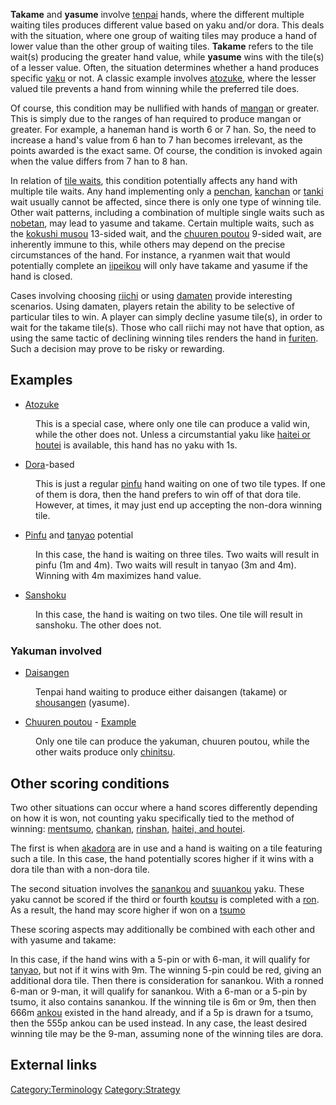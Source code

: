 '''Takame''' {{kana|高目}} and '''yasume''' {{kana|安目}} involve [[tenpai]] hands, where the different multiple waiting tiles produces different value based on yaku and/or dora.  This deals with the situation, where one group of waiting tiles may produce a hand of lower value than the other group of waiting tiles.  '''Takame''' refers to the tile wait(s) producing the greater hand value, while '''yasume''' wins with the tile(s) of a lesser value.    Often, the situation determines whether a hand produces specific [[yaku]] or not.  A classic example involves [[atozuke]], where the lesser valued tile prevents a hand from winning while the preferred tile does.

Of course, this condition may be nullified with hands of [[mangan]] or greater.  This is simply due to the ranges of han required to produce mangan or greater.  For example, a haneman hand is worth 6 or 7 han.  So, the need to increase a hand's value from 6 han to 7 han becomes irrelevant, as the points awarded is the exact same.  Of course, the condition is invoked again when the value differs from 7 han to 8 han.

In relation of [[machi|tile waits]], this condition potentially affects any hand with multiple tile waits.  Any hand implementing only a [[penchan]], [[kanchan]] or [[tanki]] wait usually cannot be affected, since there is only one type of winning tile. Other wait patterns, including a combination of multiple single waits such as [[nobetan]], may lead to yasume and takame. Certain multiple waits, such as the [[kokushi musou]] 13-sided wait, and the [[chuuren poutou]] 9-sided wait, are inherently immune to this, while others may depend on the precise circumstances of the hand. For instance, a ryanmen wait that would potentially complete an [[iipeikou]] will only have takame and yasume if the hand is closed.

Cases involving choosing [[riichi]] or using [[damaten]] provide interesting scenarios.  Using damaten, players retain the ability to be selective of particular tiles to win.  A player can simply decline yasume tile(s), in order to wait for the takame tile(s).  Those who call riichi may not have that option, as using the same tactic of declining winning tiles renders the hand in [[furiten]].  Such a decision may prove to be risky or rewarding.

== Examples ==
* [[Atozuke]]
{{machi
|pattern      = 11s77z
|tiles called = 9'99p444's4'35m
|tilewaits    = 7z
|wait status  = Takame
|yasume       = 1s
}}
:This is a special case, where only one tile can produce a valid win, while the other does not. Unless a circumstantial yaku like [[haitei raoyue and houtei raoyui|haitei or houtei]] is available, this hand has no yaku with 1s.

* [[Dora]]-based
{{machi
|pattern      = 34p456m123678s11m
|tilewaits    = 25p
}}
:This is just a regular [[pinfu]] hand waiting on one of two tile types.  If one of them is dora, then the hand prefers to win off of that dora tile.  However, at times, it may just end up accepting the non-dora winning tile.

* [[Pinfu]] and [[tanyao]] potential
{{machi
|pattern      = 2223m678p345567s
|tilewaits    = 4m
|wait status  = Takame
|yasume       = 13m
}}
:In this case, the hand is waiting on three tiles. Two waits will result in pinfu (1m and 4m). Two waits will result in tanyao (3m and 4m). Winning with 4m maximizes hand value.

* [[Sanshoku]]
{{machi
|pattern      = 56m456p456s22233z
|tilewaits    = 4m
|wait status  = Takame
|yasume       = 7m
}}
:In this case, the hand is waiting on two tiles.  One tile will result in sanshoku.  The other does not.

=== Yakuman involved ===
* [[Daisangen]]
{{machi
|pattern      = 44m55866'6777'z
|tilewaits    = 5z
|wait status  = Takame
|yasume       = 4m
}}
:Tenpai hand waiting to produce either daisangen (takame) or [[shousangen]] (yasume).

* [[Chuuren poutou]] - [http://tenhou.net/0/?log=2013102709gm-0009-7447-dce693b1&tw=0&ts=11 Example]
{{machi
|pattern      = 1111235678999p
|tilewaits    = 4p
|wait status  = Takame
|yasume       = 578p
}}
:Only one tile can produce the yakuman, chuuren poutou, while the other waits produce only [[chinitsu]].

== Other scoring conditions ==
Two other situations can occur where a hand scores differently depending on how it is won, not counting yaku specifically tied to the method of winning: [[menzenchin tsumohou|mentsumo]], [[chankan]], [[rinshan kaihou|rinshan]], [[haitei raoyue and houtei raoyui|haitei, and houtei]].

The first is when [[akadora]] are in use and a hand is waiting on a tile featuring such a tile. In this case, the hand potentially scores higher if it wins with a dora tile than with a non-dora tile.

The second situation involves the [[sanankou]] and [[suuankou]] yaku. These yaku cannot be scored if the third or fourth [[koutsu]] is completed with a [[ron]]. As a result, the hand may score higher if won on a [[tsumo]]

These scoring aspects may additionally be combined with each other and with yasume and takame:

{{machi
|pattern   = 66678m22255p666s
|tilewaits = 69m5p
}}

In this case, if the hand wins with a 5-pin or with 6-man, it will qualify for [[tanyao]], but not if it wins with 9m. The winning 5-pin could be red, giving an additional dora tile. Then there is consideration for sanankou.  With a ronned 6-man or 9-man, it will qualify for sanankou.  With a 6-man or a 5-pin by tsumo, it also contains sanankou.  If the winning tile is 6m or 9m, then then 666m [[ankou]] existed in the hand already, and if a 5p is drawn for a tsumo, then the 555p ankou can be used instead.  In any case, the least desired winning tile may be the 9-man, assuming none of the winning tiles are dora.

== External links ==
[[Category:Terminology]]
[[Category:Strategy]]

{{Navbox machi}}
